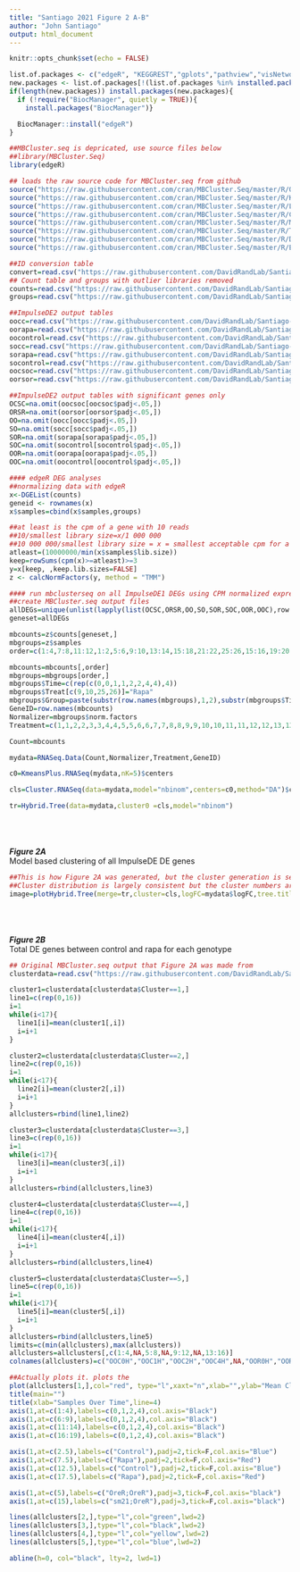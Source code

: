 ```yaml
---
title: "Santiago 2021 Figure 2 A-B"
author: "John Santiago"
output: html_document
---
```



```r
knitr::opts_chunk$set(echo = FALSE)
```

```r

list.of.packages <- c("edgeR", "KEGGREST","gplots","pathview","visNetwork","goseq","RcisTarget","dplyr")
new.packages <- list.of.packages[!(list.of.packages %in% installed.packages()[,"Package"])]
if(length(new.packages)) install.packages(new.packages){
  if (!require("BiocManager", quietly = TRUE)){
    install.packages("BiocManager")}

  BiocManager::install("edgeR")
}

##MBCluster.seq is depricated, use source files below
##library(MBCluster.Seq)
library(edgeR)

## loads the raw source code for MBCluster.seq from github
source("https://raw.githubusercontent.com/cran/MBCluster.Seq/master/R/Output.r")
source("https://raw.githubusercontent.com/cran/MBCluster.Seq/master/R/KmeansPlus.r")
source("https://raw.githubusercontent.com/cran/MBCluster.Seq/master/R/LGLK.r")
source("https://raw.githubusercontent.com/cran/MBCluster.Seq/master/R/Cluster.r")
source("https://raw.githubusercontent.com/cran/MBCluster.Seq/master/R/Math.r")
source("https://raw.githubusercontent.com/cran/MBCluster.Seq/master/R/Tree.r")
source("https://raw.githubusercontent.com/cran/MBCluster.Seq/master/R/Distance.r")
source("https://raw.githubusercontent.com/cran/MBCluster.Seq/master/R/Estimation.r")

##ID conversion table
convert=read.csv("https://raw.githubusercontent.com/DavidRandLab/Santiago-et-al-2021-BMC-Genomics/main/Data%20Files/FBgnConversionTable.csv",row.names=1)
## Count table and groups with outlier libraries removed
counts=read.csv("https://raw.githubusercontent.com/DavidRandLab/Santiago-et-al-2021-BMC-Genomics/main/Data%20Files/Trimmed.Counts.csv",row.names=1)
groups=read.csv("https://raw.githubusercontent.com/DavidRandLab/Santiago-et-al-2021-BMC-Genomics/main/Data%20Files/Trimmed.Groups.csv",row.names=1)

##ImpulseDE2 output tables
oocc=read.csv("https://raw.githubusercontent.com/DavidRandLab/Santiago-et-al-2021-BMC-Genomics/main/Data%20Files/ImpulseDE%20Outputs/Table%20S3E%20OOC-OOR.csv",row.names=1)
oorapa=read.csv("https://raw.githubusercontent.com/DavidRandLab/Santiago-et-al-2021-BMC-Genomics/main/Data%20Files/ImpulseDE%20Outputs/Table%20S3B%20OOR.csv",row.names=1)
oocontrol=read.csv("https://raw.githubusercontent.com/DavidRandLab/Santiago-et-al-2021-BMC-Genomics/main/Data%20Files/ImpulseDE%20Outputs/Table%20S3A%20OOC.csv",row.names=1)
socc=read.csv("https://raw.githubusercontent.com/DavidRandLab/Santiago-et-al-2021-BMC-Genomics/main/Data%20Files/ImpulseDE%20Outputs/Table%20S3F%20SOC-SOR.csv",row.names=1)
sorapa=read.csv("https://raw.githubusercontent.com/DavidRandLab/Santiago-et-al-2021-BMC-Genomics/main/Data%20Files/ImpulseDE%20Outputs/Table%20S3D%20SOR.csv",row.names=1)
socontrol=read.csv("https://raw.githubusercontent.com/DavidRandLab/Santiago-et-al-2021-BMC-Genomics/main/Data%20Files/ImpulseDE%20Outputs/Table%20S3C%20SOC.csv",row.names=1)
oocsoc=read.csv("https://raw.githubusercontent.com/DavidRandLab/Santiago-et-al-2021-BMC-Genomics/main/Data%20Files/ImpulseDE%20Outputs/Table%20S3G%20OOC-SOC.csv",row.names=1)
oorsor=read.csv("https://raw.githubusercontent.com/DavidRandLab/Santiago-et-al-2021-BMC-Genomics/main/Data%20Files/ImpulseDE%20Outputs/Table%20S3H%20OOR-SOR.csv",row.names=1)

##ImpulseDE2 output tables with significant genes only
OCSC=na.omit(oocsoc[oocsoc$padj<.05,])
ORSR=na.omit(oorsor[oorsor$padj<.05,])
OO=na.omit(oocc[oocc$padj<.05,])
SO=na.omit(socc[socc$padj<.05,])
SOR=na.omit(sorapa[sorapa$padj<.05,])
SOC=na.omit(socontrol[socontrol$padj<.05,])
OOR=na.omit(oorapa[oorapa$padj<.05,])
OOC=na.omit(oocontrol[oocontrol$padj<.05,])
```

```r
#### edgeR DEG analyses
##normalizing data with edgeR 
x<-DGEList(counts)
geneid <- rownames(x)
x$samples=cbind(x$samples,groups)

##at least is the cpm of a gene with 10 reads
##10/smallest library size=x/1 000 000
##10 000 000/smallest library size = x = smallest acceptable cpm for a gene to be kept
atleast=(10000000/min(x$samples$lib.size))
keep=rowSums(cpm(x)>=atleast)>=3
y=x[keep, ,keep.lib.sizes=FALSE]
z <- calcNormFactors(y, method = "TMM") 
```

```r
#### run mbclusterseq on all ImpulseDE1 DEGs using CPM normalized expression data 
##create MBCluster.seq output files
allDEGs=unique(unlist(lapply(list(OCSC,ORSR,OO,SO,SOR,SOC,OOR,OOC),row.names)))
geneset=allDEGs

mbcounts=z$counts[geneset,]
mbgroups=z$samples
order=c(1:4,7:8,11:12,1:2,5:6,9:10,13:14,15:18,21:22,25:26,15:16,19:20,23:24,27:28)

mbcounts=mbcounts[,order]
mbgroups=mbgroups[order,]
mbgroups$Time=c(rep(c(0,0,1,1,2,2,4,4),4))
mbgroups$Treat[c(9,10,25,26)]="Rapa"
mbgroups$Group=paste(substr(row.names(mbgroups),1,2),substr(mbgroups$Time,1,1),"H",substr(mbgroups$Treat,1,1),sep="")
GeneID=row.names(mbcounts)  
Normalizer=mbgroups$norm.factors
Treatment=c(1,1,2,2,3,3,4,4,5,5,6,6,7,7,8,8,9,9,10,10,11,11,12,12,13,13,14,14,15,15,16,16)

Count=mbcounts

mydata=RNASeq.Data(Count,Normalizer,Treatment,GeneID) 

c0=KmeansPlus.RNASeq(mydata,nK=5)$centers

cls=Cluster.RNASeq(data=mydata,model="nbinom",centers=c0,method="DA")$cluster

tr=Hybrid.Tree(data=mydata,cluster0 =cls,model="nbinom") 
```

<br  /><br  /><br  />
***Figure 2A***<br  />
Model based clustering of all ImpulseDE DE genes
```r
##This is how Figure 2A was generated, but the cluster generation is seed dependent so can vary between runs
##Cluster distribution is largely consistent but the cluster numbers are random
image=plotHybrid.Tree(merge=tr,cluster=cls,logFC=mydata$logFC,tree.title=NULL,colorful=F)
```

<br  /><br  /><br  />
***Figure 2B***<br  />
Total DE genes between control and rapa for each genotype
```r
## Original MBCluster.seq output that Figure 2A was made from
clusterdata=read.csv("https://raw.githubusercontent.com/DavidRandLab/Santiago-et-al-2021-BMC-Genomics/main/Data%20Files/MBcluster.seq%20Output.csv",row.names=1)

cluster1=clusterdata[clusterdata$Cluster==1,]
line1=c(rep(0,16))
i=1
while(i<17){
  line1[i]=mean(cluster1[,i])
  i=i+1
}

cluster2=clusterdata[clusterdata$Cluster==2,]
line2=c(rep(0,16))
i=1
while(i<17){
  line2[i]=mean(cluster2[,i])
  i=i+1
}
allclusters=rbind(line1,line2)

cluster3=clusterdata[clusterdata$Cluster==3,]
line3=c(rep(0,16))
i=1
while(i<17){
  line3[i]=mean(cluster3[,i])
  i=i+1
}
allclusters=rbind(allclusters,line3)

cluster4=clusterdata[clusterdata$Cluster==4,]
line4=c(rep(0,16))
i=1
while(i<17){
  line4[i]=mean(cluster4[,i])
  i=i+1
}
allclusters=rbind(allclusters,line4)

cluster5=clusterdata[clusterdata$Cluster==5,]
line5=c(rep(0,16))
i=1
while(i<17){
  line5[i]=mean(cluster5[,i])
  i=i+1
}
allclusters=rbind(allclusters,line5)
limits=c(min(allclusters),max(allclusters))
allclusters=allclusters[,c(1:4,NA,5:8,NA,9:12,NA,13:16)]
colnames(allclusters)=c("OOC0H","OOC1H","OOC2H","OOC4H",NA,"OOR0H","OOR1H","OOR2H","OOR4H",NA,"SOC0H","SOC1H","SOC2H","SOC4H",NA,"SOR0H","SOR1H","SOR2H","SOR4H")
```

```r
##Actually plots it. plots the 
plot(allclusters[1,],col="red", type="l",xaxt="n",xlab="",ylab="Mean Cluster Value",ylim=limits,lwd=2)
title(main="")
title(xlab="Samples Over Time",line=4) 
axis(1,at=c(1:4),labels=c(0,1,2,4),col.axis="Black")
axis(1,at=c(6:9),labels=c(0,1,2,4),col.axis="Black")
axis(1,at=c(11:14),labels=c(0,1,2,4),col.axis="Black")
axis(1,at=c(16:19),labels=c(0,1,2,4),col.axis="Black")

axis(1,at=c(2.5),labels=c("Control"),padj=2,tick=F,col.axis="Blue")
axis(1,at=c(7.5),labels=c("Rapa"),padj=2,tick=F,col.axis="Red")
axis(1,at=c(12.5),labels=c("Control"),padj=2,tick=F,col.axis="Blue")
axis(1,at=c(17.5),labels=c("Rapa"),padj=2,tick=F,col.axis="Red")

axis(1,at=c(5),labels=c("OreR;OreR"),padj=3,tick=F,col.axis="black")
axis(1,at=c(15),labels=c("sm21;OreR"),padj=3,tick=F,col.axis="black")

lines(allclusters[2,],type="l",col="green",lwd=2)
lines(allclusters[3,],type="l",col="black",lwd=2)
lines(allclusters[4,],type="l",col="yellow",lwd=2)
lines(allclusters[5,],type="l",col="blue",lwd=2)

abline(h=0, col="black", lty=2, lwd=1)
```
